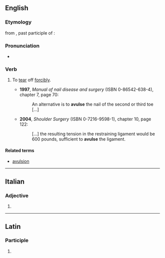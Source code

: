 ==English==

===Etymology===
from {{etyl|la|en}} {{m|la|avulsus}}, past participle of {{m|la|avello}}: {{affix|la|ab-|vellō|nocat=1}}

===Pronunciation===
* {{IPA|/əˈvʌls/|lang=en}}

===Verb===
{{en-verb|avuls}}

# {{lb|en|medicine}} To [[tear]] off [[forcibly]].
#* '''1997''', ''Manual of nail disease and surgery'' (ISBN 0-86542-638-4), chapter 7, page 70:
#*: An alternative is to '''avulse''' the nail of the second or third toe [...]
#* '''2004''', ''Shoulder Surgery'' (ISBN 0-7216-9598-1), chapter 10, page 122:
#*: [...] the resulting tension in the restraining ligament would be 600 pounds, sufficient to '''avulse''' the ligament.

====Related terms====
* [[avulsion]]

----

==Italian==

===Adjective===
{{head|it|adjective form}}

# {{feminine plural of|avulso|lang=it}}

----

==Latin==

===Participle===
{{la-part-form|āvulse}}

# {{inflection of|āvulsus||voc|m|s|lang=la}}